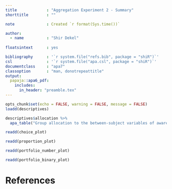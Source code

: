 ```yaml
---
title             : "Aggregation Experiment 2 - Summary"
shorttitle        : ""

note              : Created `r format(Sys.time())`

author: 
  - name          : "Shir Dekel"
  
floatsintext      : yes

bibliography      : '`r system.file("refs.bib", package = "shiR")`'
csl               : '`r system.file("apa.csl", package = "shiR")`'
documentclass     : "apa7"
classoption       : "man, donotrepeattitle"
output: 
  papaja::apa6_pdf:
    includes: 
      in_header: "preamble.tex"
---
```


```r
opts_chunk$set(echo = FALSE, warning = FALSE, message = FALSE)
loadd(descriptives)
```

```r
descriptives$allocation %>% 
  apa_table("Group allocation to the between-subject variables of awareness, presentation, and distribution.")
```

```r
readd(choice_plot)
```

```r
readd(proportion_plot)
```

```r
readd(portfolio_number_plot)
```

```r
readd(portfolio_binary_plot)
```

\newpage

# References

\setlength{\parindent}{-0.5in}
\setlength{\leftskip}{0.5in}
